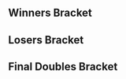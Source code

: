 {{DISPLAYTITLE:Super Smash Con: ''Melee'' Doubles Bracket}}
{{tabs game
|basepage=Super Smash Con/2015
|melee=true
|wiiu=true
|64=true
}}{{SSC Tabs|This=6}}
<!-- Generated with http://tournament-nub.rhcloud.com/toliquipediadoubles name=meleedoubles_2015_8_8_6_41_42 -->
==Winners Bracket==
{{16DEDoublesWBracketA
|r1m1t1p1=Mew2King |r1m1t1p1flag=us
|r1m1t1p2=Wizzrobe |r1m1t1p2flag=us |r1m1t1score={{win}}
|r1m1t2p1=Plank |r1m1t2p1flag=us
|r1m1t2p2=HAT |r1m1t2p2flag=us |r1m1t2score=
|r1m1win=1


|r1m2t1p1=Azen |r1m2t1p1flag=us
|r1m2t1p2=Chillindude |r1m2t1p2flag=us |r1m2t1score={{win}}
|r1m2t2p1=Bladewise |r1m2t2p1flag=us
|r1m2t2p2=CIZ |r1m2t2p2flag=us |r1m2t2score=
|r1m2win=1


|r1m3t1p1=Darktooth |r1m3t1p1flag=
|r1m3t1p2=Minty |r1m3t1p2flag= |r1m3t1score=
|r1m3t2p1=KJH |r1m3t2p1flag=us
|r1m3t2p2=Kalamazhu |r1m3t2p2flag=us |r1m3t2score={{win}}
|r1m3win=2


|r1m4t1p1=Colbol |r1m4t1p1flag=us
|r1m4t1p2=Gahtzu |r1m4t1p2flag=us |r1m4t1score={{win}}
|r1m4t2p1=lloD |r1m4t2p1flag=us
|r1m4t2p2=SmashG0D |r1m4t2p2flag=us |r1m4t2score=
|r1m4win=1


|r1m5t1p1=Leffen |r1m5t1p1flag=se
|r1m5t1p2=MacD |r1m5t1p2flag=us |r1m5t1score={{win}}
|r1m5t2p1=$mike |r1m5t2p1flag=us
|r1m5t2p2=Crush |r1m5t2p2flag=us |r1m5t2score=
|r1m5win=1


|r1m6t1p1=Cyrain |r1m6t1p1flag=us
|r1m6t1p2=Milkman |r1m6t1p2flag=us |r1m6t1score={{win}}
|r1m6t2p1=Duck |r1m6t2p1flag=us
|r1m6t2p2=Prince Abu |r1m6t2p2flag=us |r1m6t2score=
|r1m6win=1


|r1m7t1p1=Nintendude |r1m7t1p1flag=us
|r1m7t1p2=Redd |r1m7t1p2flag=us |r1m7t1score={{win}}
|r1m7t2p1=Cactuar |r1m7t2p1flag=us
|r1m7t2p2=Zhu |r1m7t2p2flag=us |r1m7t2score=
|r1m7win=1


|r1m8t1p1=DJ Nintendo |r1m8t1p1flag=us
|r1m8t1p2=The Moon |r1m8t1p2flag=us |r1m8t1score={{win}}
|r1m8t2p1=Reno |r1m8t2p1flag=us
|r1m8t2p2=Vist |r1m8t2p2flag=us |r1m8t2score=
|r1m8win=1


|r2m1t1p1=Mew2King |r2m1t1p1flag=us
|r2m1t1p2=Wizzrobe |r2m1t1p2flag=us |r2m1t1score={{win}}
|r2m1t2p1=Azen |r2m1t2p1flag=us
|r2m1t2p2=Chillindude |r2m1t2p2flag=us |r2m1t2score=
|r2m1win=1


|r2m2t1p1=KJH |r2m2t1p1flag=us
|r2m2t1p2=Kalamazhu |r2m2t1p2flag=us |r2m2t1score=
|r2m2t2p1=Colbol |r2m2t2p1flag=us
|r2m2t2p2=Gahtzu |r2m2t2p2flag=us |r2m2t2score={{win}}
|r2m2win=2


|r2m3t1p1=Leffen |r2m3t1p1flag=se
|r2m3t1p2=MacD |r2m3t1p2flag=us |r2m3t1score={{win}}
|r2m3t2p1=Cyrain |r2m3t2p1flag=us
|r2m3t2p2=Milkman |r2m3t2p2flag=us |r2m3t2score=
|r2m3win=1


|r2m4t1p1=Nintendude |r2m4t1p1flag=us
|r2m4t1p2=Redd |r2m4t1p2flag=us |r2m4t1score=
|r2m4t2p1=DJ Nintendo |r2m4t2p1flag=us
|r2m4t2p2=The Moon |r2m4t2p2flag=us |r2m4t2score={{win}}
|r2m4win=2


|r3m1t1p1=Mew2King |r3m1t1p1flag=us
|r3m1t1p2=Wizzrobe |r3m1t1p2flag=us |r3m1t1score=3
|r3m1t2p1=Colbol |r3m1t2p1flag=us
|r3m1t2p2=Gahtzu |r3m1t2p2flag=us |r3m1t2score=1
|r3m1win=1
|r3m1t1p1char1=fox |r3m1t1p1stock1=1 |r3m1t1p2char1=cf |r3m1t1p2stock1=1
|r3m1t2p1char1=fox |r3m1t2p1stock1=0 |r3m1t2p2char1=cf |r3m1t2p2stock1=0 |r3m1win1=1 |r3m1stage1=Battlefield
|r3m1t1p1char2=fox |r3m1t1p1stock2=0 |r3m1t1p2char2=cf |r3m1t1p2stock2=0
|r3m1t2p1char2=fox |r3m1t2p1stock2=2 |r3m1t2p2char2=cf |r3m1t2p2stock2=2 |r3m1win2=2 |r3m1stage2=Battlefield
|r3m1t1p1char3=fox |r3m1t1p1stock3=1 |r3m1t1p2char3=cf |r3m1t1p2stock3=1
|r3m1t2p1char3=fox |r3m1t2p1stock3=0 |r3m1t2p2char3=cf |r3m1t2p2stock3=0 |r3m1win3=1 |r3m1stage3=Final Destination
|r3m1t1p1char4=sheik |r3m1t1p1stock4=3 |r3m1t1p2char4=cf |r3m1t1p2stock4=1
|r3m1t2p1char4=fox |r3m1t2p1stock4=0 |r3m1t2p2char4=cf |r3m1t2p2stock4=0 |r3m1win4=1 |r3m1stage4=Dream Land
|r3m1t1p1char5= |r3m1t1p1stock5= |r3m1t1p2char5= |r3m1t1p2stock5=
|r3m1t2p1char5= |r3m1t2p1stock5= |r3m1t2p2char5= |r3m1t2p2stock5= |r3m1win5= |r3m1stage5=
|r3m1date=August 9, 2015
|r3m1finished=
|r3m1details={{BracketMatchDetails|comment=|preview=|lrthread=|vod=|interview=|recap=}}

|r3m2t1p1=Leffen |r3m2t1p1flag=se
|r3m2t1p2=MacD |r3m2t1p2flag=us |r3m2t1score=3
|r3m2t2p1=DJ Nintendo |r3m2t2p1flag=us
|r3m2t2p2=The Moon |r3m2t2p2flag=us |r3m2t2score=0
|r3m2win=1
|r3m2t1p1char1=fox |r3m2t1p1stock1=2 |r3m2t1p2char1=peach |r3m2t1p2stock1=3
|r3m2t2p1char1=fox |r3m2t2p1stock1=0 |r3m2t2p2char1=marth |r3m2t2p2stock1=0 |r3m2win1=1 |r3m2stage1=Yoshi's Story
|r3m2t1p1char2=fox |r3m2t1p1stock2=1 |r3m2t1p2char2=peach |r3m2t1p2stock2=1
|r3m2t2p1char2=fox |r3m2t2p1stock2=0 |r3m2t2p2char2=marth |r3m2t2p2stock2=0 |r3m2win2=1 |r3m2stage2=Battlefield
|r3m2t1p1char3=fox |r3m2t1p1stock3=1 |r3m2t1p2char3=peach |r3m2t1p2stock3=2
|r3m2t2p1char3=fox |r3m2t2p1stock3=0 |r3m2t2p2char3=marth |r3m2t2p2stock3=0 |r3m2win3=1 |r3m2stage3=Battlefield
|r3m2t1p1char4= |r3m2t1p1stock4= |r3m2t1p2char4= |r3m2t1p2stock4=
|r3m2t2p1char4= |r3m2t2p1stock4= |r3m2t2p2char4= |r3m2t2p2stock4= |r3m2win4= |r3m2stage4=
|r3m2t1p1char5= |r3m2t1p1stock5= |r3m2t1p2char5= |r3m2t1p2stock5=
|r3m2t2p1char5= |r3m2t2p1stock5= |r3m2t2p2char5= |r3m2t2p2stock5= |r3m2win5= |r3m2stage5=
|r3m2date=August 9, 2015
|r3m2finished=
|r3m2details={{BracketMatchDetails|comment=|preview=|lrthread=|vod=|interview=|recap=}}
}}

==Losers Bracket==
{{32DEDoublesLBracketA
|l1m1t1p1=MiND |l1m1t1p1flag=
|l1m1t1p2=WaveLord |l1m1t1p2flag= |l1m1t1score={{win}}
|l1m1t2p1=Fresh Prince |l1m1t2p1flag=
|l1m1t2p2=Quest |l1m1t2p2flag= |l1m1t2score=
|l1m1win=1


|l1m2t1p1=Son2 |l1m2t1p1flag=
|l1m2t1p2=Velocity |l1m2t1p2flag=us |l1m2t1score={{win}}
|l1m2t2p1=Jedi Master Kush |l1m2t2p1flag=
|l1m2t2p2=Sith Lord Sauce Boss |l1m2t2p2flag= |l1m2t2score=
|l1m2win=1


|l1m3t1p1=Sylvx |l1m3t1p1flag=
|l1m3t1p2=TwinkleToes |l1m3t1p2flag= |l1m3t1score=
|l1m3t2p1=Team Nick |l1m3t2p1flag=
|l1m3t2p2=Village Mascot |l1m3t2p2flag= |l1m3t2score={{win}}
|l1m3win=2


|l1m4t1p1=Wenbobular |l1m4t1p1flag=us
|l1m4t1p2=Hoodcash |l1m4t1p2flag= |l1m4t1score={{win}}
|l1m4t2p1=Slypig |l1m4t2p1flag=
|l1m4t2p2=Souperfolder |l1m4t2p2flag= |l1m4t2score=
|l1m4win=1


|l1m5t1p1=Clown |l1m5t1p1flag=
|l1m5t1p2=Silence |l1m5t1p2flag= |l1m5t1score=
|l1m5t2p1=MC David |l1m5t2p1flag=
|l1m5t2p2=Nurok |l1m5t2p2flag= |l1m5t2score={{win}}
|l1m5win=2


|l1m6t1p1=Repfigit |l1m6t1p1flag=
|l1m6t1p2=SG |l1m6t1p2flag= |l1m6t1score={{win}}
|l1m6t2p1=Squill |l1m6t2p1flag=
|l1m6t2p2=Trapsloth |l1m6t2p2flag= |l1m6t2score=
|l1m6win=1


|l1m7t1p1=Jwilli |l1m7t1p1flag=
|l1m7t1p2=Shieldz |l1m7t1p2flag= |l1m7t1score=
|l1m7t2p1=Peanutphobia |l1m7t2p1flag=
|l1m7t2p2=Emodinosaur |l1m7t2p2flag= |l1m7t2score={{win}}
|l1m7win=2


|l1m8t1p1=Arc Tres |l1m8t1p1flag=
|l1m8t1p2=Semi |l1m8t1p2flag= |l1m8t1score=
|l1m8t2p1=Bigwenz |l1m8t2p1flag=
|l1m8t2p2=CTL |l1m8t2p2flag= |l1m8t2score={{win}}
|l1m8win=2


|l2m1t1p1=Reno |l2m1t1p1flag=us
|l2m1t1p2=Vist |l2m1t1p2flag=us |l2m1t1score={{win}}
|l2m1t2p1=MiND |l2m1t2p1flag=
|l2m1t2p2=WaveLord |l2m1t2p2flag= |l2m1t2score=
|l2m1win=1


|l2m2t1p1=Cactuar |l2m2t1p1flag=us
|l2m2t1p2=Zhu |l2m2t1p2flag=us |l2m2t1score=
|l2m2t2p1=Son2 |l2m2t2p1flag=
|l2m2t2p2=Velocity |l2m2t2p2flag=us |l2m2t2score={{win}}
|l2m2win=2


|l2m3t1p1=Duck |l2m3t1p1flag=us
|l2m3t1p2=Prince Abu |l2m3t1p2flag=us |l2m3t1score={{win}}
|l2m3t2p1=Team Nick |l2m3t2p1flag=
|l2m3t2p2=Village Mascot |l2m3t2p2flag= |l2m3t2score=
|l2m3win=1


|l2m4t1p1=$mike |l2m4t1p1flag=us
|l2m4t1p2=Crush |l2m4t1p2flag=us |l2m4t1score={{win}}
|l2m4t2p1=Wenbobular |l2m4t2p1flag=us
|l2m4t2p2=Hoodcash |l2m4t2p2flag= |l2m4t2score=
|l2m4win=1


|l2m5t1p1=lloD |l2m5t1p1flag=us
|l2m5t1p2=SmashG0D |l2m5t1p2flag=us |l2m5t1score={{win}}
|l2m5t2p1=MC David |l2m5t2p1flag=
|l2m5t2p2=Nurok |l2m5t2p2flag= |l2m5t2score=
|l2m5win=1


|l2m6t1p1=Darktooth |l2m6t1p1flag=
|l2m6t1p2=Minty |l2m6t1p2flag= |l2m6t1score={{win}}
|l2m6t2p1=Repfigit |l2m6t2p1flag=
|l2m6t2p2=SG |l2m6t2p2flag= |l2m6t2score=
|l2m6win=1


|l2m7t1p1=Bladewise |l2m7t1p1flag=us
|l2m7t1p2=CIZ |l2m7t1p2flag=us |l2m7t1score={{win}}
|l2m7t2p1=Peanutphobia |l2m7t2p1flag=
|l2m7t2p2=Emodinosaur |l2m7t2p2flag= |l2m7t2score=
|l2m7win=1


|l2m8t1p1=Plank |l2m8t1p1flag=us
|l2m8t1p2=HAT |l2m8t1p2flag=us |l2m8t1score={{win}}
|l2m8t2p1=Bigwenz |l2m8t2p1flag=
|l2m8t2p2=CTL |l2m8t2p2flag= |l2m8t2score=
|l2m8win=1


|l3m1t1p1=Reno |l3m1t1p1flag=us
|l3m1t1p2=Vist |l3m1t1p2flag=us |l3m1t1score={{win}}
|l3m1t2p1=Son2 |l3m1t2p1flag=
|l3m1t2p2=Velocity |l3m1t2p2flag=us |l3m1t2score=
|l3m1win=1


|l3m2t1p1=Duck |l3m2t1p1flag=us
|l3m2t1p2=Prince Abu |l3m2t1p2flag=us |l3m2t1score={{win}}
|l3m2t2p1=$mike |l3m2t2p1flag=us
|l3m2t2p2=Crush |l3m2t2p2flag=us |l3m2t2score=
|l3m2win=1


|l3m3t1p1=lloD |l3m3t1p1flag=us
|l3m3t1p2=SmashG0D |l3m3t1p2flag=us |l3m3t1score={{win}}
|l3m3t2p1=Darktooth |l3m3t2p1flag=
|l3m3t2p2=Minty |l3m3t2p2flag= |l3m3t2score=
|l3m3win=1


|l3m4t1p1=Bladewise |l3m4t1p1flag=us
|l3m4t1p2=CIZ |l3m4t1p2flag=us |l3m4t1score={{win}}
|l3m4t2p1=Plank |l3m4t2p1flag=us
|l3m4t2p2=HAT |l3m4t2p2flag=us |l3m4t2score=
|l3m4win=1


|l4m1t1p1=KJH |l4m1t1p1flag=us
|l4m1t1p2=Kalamazhu |l4m1t1p2flag=us |l4m1t1score=
|l4m1t2p1=Reno |l4m1t2p1flag=us
|l4m1t2p2=Vist |l4m1t2p2flag=us |l4m1t2score={{win}}
|l4m1win=2


|l4m2t1p1=Azen |l4m2t1p1flag=us
|l4m2t1p2=Chillindude |l4m2t1p2flag=us |l4m2t1score=
|l4m2t2p1=Duck |l4m2t2p1flag=us
|l4m2t2p2=Prince Abu |l4m2t2p2flag=us |l4m2t2score={{win}}
|l4m2win=2


|l4m3t1p1=Nintendude |l4m3t1p1flag=us
|l4m3t1p2=Redd |l4m3t1p2flag=us |l4m3t1score=
|l4m3t2p1=lloD |l4m3t2p1flag=us
|l4m3t2p2=SmashG0D |l4m3t2p2flag=us |l4m3t2score={{win}}
|l4m3win=2


|l4m4t1p1=Cyrain |l4m4t1p1flag=us
|l4m4t1p2=Milkman |l4m4t1p2flag=us |l4m4t1score={{win}}
|l4m4t2p1=Bladewise |l4m4t2p1flag=us
|l4m4t2p2=CIZ |l4m4t2p2flag=us |l4m4t2score=
|l4m4win=1


|l5m1t1p1=Reno |l5m1t1p1flag=us
|l5m1t1p2=Vist |l5m1t1p2flag=us |l5m1t1score=2
|l5m1t2p1=Duck |l5m1t2p1flag=us
|l5m1t2p2=Prince Abu |l5m1t2p2flag=us |l5m1t2score=1
|l5m1win=1
|l5m1t1p1char1=sheik |l5m1t1p1stock1=0 |l5m1t1p2char1=luigi |l5m1t1p2stock1=0
|l5m1t2p1char1=samus |l5m1t2p1stock1=2 |l5m1t2p2char1=puff |l5m1t2p2stock1=1 |l5m1win1=2 |l5m1stage1=Battlefield
|l5m1t1p1char2=sheik |l5m1t1p1stock2=0 |l5m1t1p2char2=luigi |l5m1t1p2stock2=1
|l5m1t2p1char2=samus |l5m1t2p1stock2=0 |l5m1t2p2char2=puff |l5m1t2p2stock2=0 |l5m1win2=1 |l5m1stage2=Final Destination
|l5m1t1p1char3=sheik |l5m1t1p1stock3=2 |l5m1t1p2char3=luigi |l5m1t1p2stock3=2
|l5m1t2p1char3=samus |l5m1t2p1stock3=0 |l5m1t2p2char3=puff |l5m1t2p2stock3=0 |l5m1win3=1 |l5m1stage3=Pokémon Stadium
|l5m1t1p1char4= |l5m1t1p1stock4= |l5m1t1p2char4= |l5m1t1p2stock4=
|l5m1t2p1char4= |l5m1t2p1stock4= |l5m1t2p2char4= |l5m1t2p2stock4= |l5m1win4= |l5m1stage4=
|l5m1t1p1char5= |l5m1t1p1stock5= |l5m1t1p2char5= |l5m1t1p2stock5=
|l5m1t2p1char5= |l5m1t2p1stock5= |l5m1t2p2char5= |l5m1t2p2stock5= |l5m1win5= |l5m1stage5=
|l5m1date=August 9, 2015
|l5m1finished=
|l5m1details={{BracketMatchDetails|comment=|preview=|lrthread=|vod=|interview=|recap=}}

|l5m2t1p1=lloD |l5m2t1p1flag=us
|l5m2t1p2=SmashG0D |l5m2t1p2flag=us |l5m2t1score=2
|l5m2t2p1=Cyrain |l5m2t2p1flag=us
|l5m2t2p2=Milkman |l5m2t2p2flag=us |l5m2t2score=0
|l5m2win=1
|l5m2t1p1char1=peach |l5m2t1p1stock1=0 |l5m2t1p2char1=fox |l5m2t1p2stock1=1
|l5m2t2p1char1=fox |l5m2t2p1stock1=0 |l5m2t2p2char1=fox |l5m2t2p2stock1=0 |l5m2win1=1 |l5m2stage1=Battlefield
|l5m2t1p1char2=peach |l5m2t1p1stock2=1 |l5m2t1p2char2=fox |l5m2t1p2stock2=2
|l5m2t2p1char2=fox |l5m2t2p1stock2=0 |l5m2t2p2char2=fox |l5m2t2p2stock2=0 |l5m2win2=1 |l5m2stage2=Yoshi's Story
|l5m2t1p1char3= |l5m2t1p1stock3= |l5m2t1p2char3= |l5m2t1p2stock3=
|l5m2t2p1char3= |l5m2t2p1stock3= |l5m2t2p2char3= |l5m2t2p2stock3= |l5m2win3= |l5m2stage3=
|l5m2t1p1char4= |l5m2t1p1stock4= |l5m2t1p2char4= |l5m2t1p2stock4=
|l5m2t2p1char4= |l5m2t2p1stock4= |l5m2t2p2char4= |l5m2t2p2stock4= |l5m2win4= |l5m2stage4=
|l5m2t1p1char5= |l5m2t1p1stock5= |l5m2t1p2char5= |l5m2t1p2stock5=
|l5m2t2p1char5= |l5m2t2p1stock5= |l5m2t2p2char5= |l5m2t2p2stock5= |l5m2win5= |l5m2stage5=
|l5m2date=August 9, 2015
|l5m2finished=
|l5m2details={{BracketMatchDetails|comment=|preview=|lrthread=|vod=|interview=|recap=}}

|l6m1t1p1=DJ Nintendo |l6m1t1p1flag=us
|l6m1t1p2=The Moon |l6m1t1p2flag=us |l6m1t1score=3
|l6m1t2p1=Reno |l6m1t2p1flag=us
|l6m1t2p2=Vist |l6m1t2p2flag=us |l6m1t2score=0
|l6m1win=1
|l6m1t1p1char1=fox |l6m1t1p1stock1=2 |l6m1t1p2char1=marth |l6m1t1p2stock1=1
|l6m1t2p1char1=sheik |l6m1t2p1stock1=0 |l6m1t2p2char1=luigi |l6m1t2p2stock1=0 |l6m1win1=1 |l6m1stage1=Battlefield
|l6m1t1p1char2=fox |l6m1t1p1stock2=1 |l6m1t1p2char2=marth |l6m1t1p2stock2=1
|l6m1t2p1char2=sheik |l6m1t2p1stock2=0 |l6m1t2p2char2=luigi |l6m1t2p2stock2=0 |l6m1win2=1 |l6m1stage2=Dream Land
|l6m1t1p1char3=fox |l6m1t1p1stock3=1 |l6m1t1p2char3=marth |l6m1t1p2stock3=1
|l6m1t2p1char3=sheik |l6m1t2p1stock3=0 |l6m1t2p2char3=luigi |l6m1t2p2stock3=0 |l6m1win3=1 |l6m1stage3=Dream Land
|l6m1t1p1char4= |l6m1t1p1stock4= |l6m1t1p2char4= |l6m1t1p2stock4=
|l6m1t2p1char4= |l6m1t2p1stock4= |l6m1t2p2char4= |l6m1t2p2stock4= |l6m1win4= |l6m1stage4=
|l6m1t1p1char5= |l6m1t1p1stock5= |l6m1t1p2char5= |l6m1t1p2stock5=
|l6m1t2p1char5= |l6m1t2p1stock5= |l6m1t2p2char5= |l6m1t2p2stock5= |l6m1win5= |l6m1stage5=
|l6m1date=August 9, 2015
|l6m1finished=
|l6m1details={{BracketMatchDetails|comment=|preview=|lrthread=|vod=|interview=|recap=}}

|l6m2t1p1=Colbol |l6m2t1p1flag=us
|l6m2t1p2=Gahtzu |l6m2t1p2flag=us |l6m2t1score=3
|l6m2t2p1=lloD |l6m2t2p1flag=us
|l6m2t2p2=SmashG0D |l6m2t2p2flag=us |l6m2t2score=2
|l6m2win=1
|l6m2t1p1char1=fox |l6m2t1p1stock1=0 |l6m2t1p2char1=cf |l6m2t1p2stock1=0
|l6m2t2p1char1=peach |l6m2t2p1stock1=1 |l6m2t2p2char1=fox |l6m2t2p2stock1=1 |l6m2win1=2 |l6m2stage1=Battlefield
|l6m2t1p1char2=fox |l6m2t1p1stock2=1 |l6m2t1p2char2=cf |l6m2t1p2stock2=2
|l6m2t2p1char2=peach |l6m2t2p1stock2=0 |l6m2t2p2char2=fox |l6m2t2p2stock2=0 |l6m2win2=1 |l6m2stage2=Pokémon Stadium
|l6m2t1p1char3=fox |l6m2t1p1stock3=1 |l6m2t1p2char3=cf |l6m2t1p2stock3=2
|l6m2t2p1char3=peach |l6m2t2p1stock3=0 |l6m2t2p2char3=fox |l6m2t2p2stock3=0 |l6m2win3=1 |l6m2stage3=Final Destination
|l6m2t1p1char4=fox |l6m2t1p1stock4=0 |l6m2t1p2char4=cf |l6m2t1p2stock4=0
|l6m2t2p1char4=peach |l6m2t2p1stock4=2 |l6m2t2p2char4=fox |l6m2t2p2stock4=2 |l6m2win4=2 |l6m2stage4=Final Destination
|l6m2t1p1char5=fox |l6m2t1p1stock5=1 |l6m2t1p2char5=cf |l6m2t1p2stock5=1
|l6m2t2p1char5=peach |l6m2t2p1stock5=0 |l6m2t2p2char5=fox |l6m2t2p2stock5=0 |l6m2win5=1 |l6m2stage5=Battlefield
|l6m2date=August 9, 2015
|l6m2finished=
|l6m2details={{BracketMatchDetails|comment=|preview=|lrthread=|vod=|interview=|recap=}}
}}
<onlyinclude>
==Final Doubles Bracket==
{{DEFinalDoublesBracket
<!-- FROM WINNERS -->
|r1m1t1p1=Mew2King |r1m1t1p1flag=us
|r1m1t1p2=Wizzrobe |r1m1t1p2flag=us |r1m1t1score=2
|r1m1t2p1=Leffen |r1m1t2p1flag=se
|r1m1t2p2=MacD |r1m1t2p2flag=us |r1m1t2score=3
|r1m1win=2
|r1m1t1p1char1=sheik |r1m1t1p1stock1=0 |r1m1t1p2char1=cf |r1m1t1p2stock1=0
|r1m1t2p1char1=fox |r1m1t2p1stock1=1 |r1m1t2p2char1=peach |r1m1t2p2stock1=2 |r1m1win1=2 |r1m1stage1=Final Destination
|r1m1t1p1char2=fox |r1m1t1p1stock2=0 |r1m1t1p2char2=cf |r1m1t1p2stock2=0
|r1m1t2p1char2=fox |r1m1t2p1stock2=2 |r1m1t2p2char2=peach |r1m1t2p2stock2=1 |r1m1win2=2 |r1m1stage2=Pokémon Stadium
|r1m1t1p1char3=sheik |r1m1t1p1stock3=1 |r1m1t1p2char3=cf |r1m1t1p2stock3=1
|r1m1t2p1char3=fox |r1m1t2p1stock3=0 |r1m1t2p2char3=peach |r1m1t2p2stock3=0 |r1m1win3=1 |r1m1stage3=Battlefield
|r1m1t1p1char4=sheik |r1m1t1p1stock4=2 |r1m1t1p2char4=cf |r1m1t1p2stock4=1
|r1m1t2p1char4=fox |r1m1t2p1stock4=0 |r1m1t2p2char4=peach |r1m1t2p2stock4=0 |r1m1win4=1 |r1m1stage4=Yoshi's Story
|r1m1t1p1char5=sheik |r1m1t1p1stock5=0 |r1m1t1p2char5=cf |r1m1t1p2stock5=0
|r1m1t2p1char5=fox |r1m1t2p1stock5=1 |r1m1t2p2char5=peach |r1m1t2p2stock5=2 |r1m1win5=2 |r1m1stage5=Battlefield
|r1m1date=August 9, 2015
|r1m1finished=
|r1m1details={{BracketMatchDetails
|vod=
|preview=
|lrthread=
|interview=
|recap=
|comment=
|live=
}}
<!-- FROM LOSERS -->
|l1m1t1p1=DJ Nintendo |l1m1t1p1flag=us
|l1m1t1p2=The Moon |l1m1t1p2flag=us |l1m1t1score=3
|l1m1t2p1=Colbol |l1m1t2p1flag=us
|l1m1t2p2=Gahtzu |l1m1t2p2flag=us |l1m1t2score=1
|l1m1win=1
|l1m1t1p1char1=fox |l1m1t1p1stock1=2 |l1m1t1p2char1=fox |l1m1t1p2stock1=1
|l1m1t2p1char1=marth |l1m1t2p1stock1=0 |l1m1t2p2char1=cf |l1m1t2p2stock1=0 |l1m1win1=1 |l1m1stage1=Battlefield
|l1m1t1p1char2=fox |l1m1t1p1stock2=0 |l1m1t1p2char2=fox |l1m1t1p2stock2=0
|l1m1t2p1char2=fox |l1m1t2p1stock2=1 |l1m1t2p2char2=cf |l1m1t2p2stock2=1 |l1m1win2=2 |l1m1stage2=Battlefield
|l1m1t1p1char3=fox |l1m1t1p1stock3=1 |l1m1t1p2char3=fox |l1m1t1p2stock3=1
|l1m1t2p1char3=fox |l1m1t2p1stock3=0 |l1m1t2p2char3=cf |l1m1t2p2stock3=0 |l1m1win3=1 |l1m1stage3=Pokémon Stadium
|l1m1t1p1char4=fox |l1m1t1p1stock4=1 |l1m1t1p2char4=fox |l1m1t1p2stock4=1
|l1m1t2p1char4=fox |l1m1t2p1stock4=0 |l1m1t2p2char4=cf |l1m1t2p2stock4=0 |l1m1win4=1 |l1m1stage4=Dream Land
|l1m1t1p1char5= |l1m1t1p1stock5= |l1m1t1p2char5= |l1m1t1p2stock5=
|l1m1t2p1char5= |l1m1t2p1stock5= |l1m1t2p2char5= |l1m1t2p2stock5= |l1m1win5= |l1m1stage5=
|l1m1date=August 9, 2015
|l1m1finished=
|l1m1details={{BracketMatchDetails
|vod=
|preview=
|lrthread=
|interview=
|recap=
|comment=
|live=
}}
<!-- LOSERS FINALS -->
|r2m1t1p1=Mew2King |r2m1t1p1flag=us
|r2m1t1p2=Wizzrobe |r2m1t1p2flag=us |r2m1t1score=3
|r2m1t2p1=DJ Nintendo |r2m1t2p1flag=us
|r2m1t2p2=The Moon |r2m1t2p2flag=us |r2m1t2score=0
|r2m1win=1
|r2m1t1p1char1=sheik |r2m1t1p1stock1=2 |r2m1t1p2char1=cf |r2m1t1p2stock1=2
|r2m1t2p1char1=fox |r2m1t2p1stock1=0 |r2m1t2p2char1=fox |r2m1t2p2stock1=0 |r2m1win1=1 |r2m1stage1=Battlefield
|r2m1t1p1char2=sheik |r2m1t1p1stock2=2 |r2m1t1p2char2=cf |r2m1t1p2stock2=2
|r2m1t2p1char2=fox |r2m1t2p1stock2=0 |r2m1t2p2char2=marth |r2m1t2p2stock2=0 |r2m1win2=1 |r2m1stage2=Battlefield
|r2m1t1p1char3=sheik |r2m1t1p1stock3=2 |r2m1t1p2char3=cf |r2m1t1p2stock3=2
|r2m1t2p1char3=fox |r2m1t2p1stock3=0 |r2m1t2p2char3=marth |r2m1t2p2stock3=0 |r2m1win3=1 |r2m1stage3=Pokémon Stadium
|r2m1t1p1char4= |r2m1t1p1stock4= |r2m1t1p2char4= |r2m1t1p2stock4=
|r2m1t2p1char4= |r2m1t2p1stock4= |r2m1t2p2char4= |r2m1t2p2stock4= |r2m1win4= |r2m1stage4=
|r2m1t1p1char5= |r2m1t1p1stock5= |r2m1t1p2char5= |r2m1t1p2stock5=
|r2m1t2p1char5= |r2m1t2p1stock5= |r2m1t2p2char5= |r2m1t2p2stock5= |r2m1win5= |r2m1stage5=
|r2m1date=August 9, 2015
|r2m1finished=
|r2m1details={{BracketMatchDetails
|vod=
|preview=
|lrthread=
|interview=
|recap=
|comment=
|live=
}}
<!-- GRAND FINALS -->
|r3m1t1p1=Leffen |r3m1t1p1flag=se
|r3m1t1p2=MacD |r3m1t1p2flag=us |r3m1t1score=2 |r3m2t1score=3
|r3m1t2p1=Mew2King |r3m1t2p1flag=us
|r3m1t2p2=Wizzrobe |r3m1t2p2flag=us |r3m1t2score=3 |r3m2t2score=0
|r3m1win=1
|r3m1t1p1char1=fox |r3m1t1p1stock1=2 |r3m1t1p2char1=peach |r3m1t1p2stock1=2
|r3m1t2p1char1=sheik |r3m1t2p1stock1=0 |r3m1t2p2char1=cf |r3m1t2p2stock1=0 |r3m1win1=1 |r3m1stage1=Final Destination
|r3m1t1p1char2=fox |r3m1t1p1stock2=0 |r3m1t1p2char2=peach |r3m1t1p2stock2=0
|r3m1t2p1char2=fox |r3m1t2p1stock2=1 |r3m1t2p2char2=cf |r3m1t2p2stock2=1 |r3m1win2=2 |r3m1stage2=Pokémon Stadium
|r3m1t1p1char3=fox |r3m1t1p1stock3=0 |r3m1t1p2char3=peach |r3m1t1p2stock3=0
|r3m1t2p1char3=fox |r3m1t2p1stock3=1 |r3m1t2p2char3=cf |r3m1t2p2stock3=1 |r3m1win3=2 |r3m1stage3=Yoshi's Story
|r3m1t1p1char4=fox |r3m1t1p1stock4=0 |r3m1t1p2char4=peach |r3m1t1p2stock4=1
|r3m1t2p1char4=fox |r3m1t2p1stock4=0 |r3m1t2p2char4=cf |r3m1t2p2stock4=0 |r3m1win4=1 |r3m1stage4=Yoshi's Story
|r3m1t1p1char5=fox |r3m1t1p1stock5=0 |r3m1t1p2char5=peach |r3m1t1p2stock5=0
|r3m1t2p1char5=fox |r3m1t2p1stock5=1 |r3m1t2p2char5=cf |r3m1t2p2stock5=1 |r3m1win5=2 |r3m1stage5=Final Destination

<!-- Bracket Reset (if needed) -->
|r3m2t1p1char1=fox |r3m2t1p1stock1=1 |r3m2t1p2char1=peach |r3m2t1p2stock1=1
|r3m2t2p1char1=fox |r3m2t2p1stock1=0 |r3m2t2p2char1=cf |r3m2t2p2stock1=0 |r3m2win1=1 |r3m2stage1=Final Destination
|r3m2t1p1char2=fox |r3m2t1p1stock2=1 |r3m2t1p2char2=peach |r3m2t1p2stock2=1
|r3m2t2p1char2=fox |r3m2t2p1stock2=0 |r3m2t2p2char2=cf |r3m2t2p2stock2=0 |r3m2win2=1 |r3m2stage2=Pokémon Stadium
|r3m2t1p1char3=fox |r3m2t1p1stock3=2 |r3m2t1p2char3=peach |r3m2t1p2stock3=3
|r3m2t2p1char3=fox |r3m2t2p1stock3=0 |r3m2t2p2char3=cf |r3m2t2p2stock3=0 |r3m2win3=1 |r3m2stage3=Pokémon Stadium
|r3m2t1p1char4= |r3m2t1p1stock4= |r3m2t1p2char4= |r3m2t1p2stock4=
|r3m2t2p1char4= |r3m2t2p1stock4= |r3m2t2p2char4= |r3m2t2p2stock4= |r3m2win4= |r3m2stage4=
|r3m2t1p1char5= |r3m2t1p1stock5= |r3m2t1p2char5= |r3m2t1p2stock5=
|r3m2t2p1char5= |r3m2t2p1stock5= |r3m2t2p2char5= |r3m2t2p2stock5= |r3m2win5= |r3m2stage5=
|r3m1date=August 9, 2015
|r3m1finished=
|r3m1details={{BracketMatchDetails
|vod=
|preview=
|lrthread=
|interview=
|recap=
|comment=
|live=
}}
}}
</onlyinclude>
